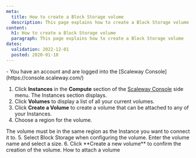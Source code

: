 ```yaml
---
meta:
  title: How to create a Block Storage volume
  description: This page explains how to create a Block Storage volume
content:
  h1: How to create a Block Storage volume
  paragraph: This page explains how to create a Block Storage volume
dates:
  validation: 2022-12-01
  posted: 2020-01-10
---
```


<Message type="requirement">
  - You have an account and are logged into the [Scaleway Console](https://console.scaleway.com/) 
</Message>


1. Click **Instances** in the **Compute** section of the [Scaleway Console](https://console.scaleway.com) side menu. The Instances section displays.  
2. Click **Volumes** to display a list of all your current volumes. 
    <Lightbox src="scaleway-volumes-list.webp" alt="" />
3. Click **Create a Volume** to create a volume that can be attached to any of your Instances.
    <Lightbox src="scaleway-create-volume.webp" alt="" />
4. Choose a region for the volume.
  <Message type="important">
  The volume must be in the same region as the Instance you want to connect it to.

  </Message>

  <Lightbox src="scaleway-choose-region.webp" alt="" />
5. Select Block Storage when configuring the volume. Enter the volume name and select a size.
    <Lightbox src="scaleway-configure-block-volume.webp" alt="" />
6. Click **Create a new volume** to confirm the creation of the volume.

<Navigation title="See Also">
  <NextButton to="/storage/block/how-to/attach-a-volume/">How to attach a volume</NextButton>
</Navigation>
